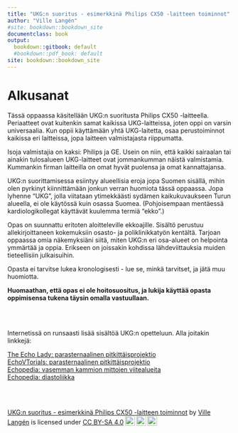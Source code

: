 ```yaml
---
title: "UKG:n suoritus - esimerkkinä Philips CX50 -laitteen toiminnot"
author: "Ville Langén"
#site: bookdown::bookdown_site
documentclass: book
output:
  bookdown::gitbook: default
  #bookdown::pdf_book: default
site: bookdown::bookdown_site
---
```



# Alkusanat

Tässä oppaassa käsitellään UKG:n suoritusta Philips CX50 -laitteella. Periaatteet ovat kuitenkin samat kaikissa UKG-laitteissa, joten oppi on varsin universaalia. Kun oppii käyttämään yhtä UKG-laitetta, osaa perustoiminnot kaikissa eri laitteissa, jopa laitteen valmistajasta riippumatta.

Isoja valmistajia on kaksi: Philips ja GE. Usein on niin, että kaikki sairaalan tai ainakin tulosalueen UKG-laitteet ovat jommankumman näistä valmistamia. Kummankin firman laitteilla on omat hyvät puolensa ja omat kannattajansa.

UKG:n suorittamisessa esiintyy alueellisia eroja jopa Suomen sisällä, mihin olen pyrkinyt kiinnittämään jonkun verran huomiota tässä oppaassa. Jopa lyhenne "UKG", jolla viitataan ytimekkäästi sydämen kaikukuvaukseen Turun alueella, ei ole käytössä kuin osassa Suomea. (Pohjoisempaan mentäessä kardiologikollegat käyttävät kuulemma termiä "ekko".)

Opas on suunnattu eritoten aloitteleville ekkoajille. Sisältö perustuu allekirjoittaneen kokemuksiin osasto- ja poliklinikkatyön kentältä. Tarjoan oppaassa omia näkemyksiäni siitä, miten UKG:n eri osa-alueet on helpointa ymmärtää ja oppia. Erikseen on joissakin kohdissa lähdeviittauksia muiden tieteellisiin julkaisuihin.

Opasta ei tarvitse lukea kronologisesti - lue se, minkä tarvitset, ja jätä muu huomiotta.

**Huomaathan, että opas ei ole hoitosuositus, ja lukija käyttää opasta oppimisensa tukena täysin omalla vastuullaan.**

<br/>
<br/>


Internetissä on runsaasti lisää sisältöä UKG:n opetteluun. Alla joitakin linkkejä:

[The Echo Lady: parasternaalinen pitkittäisprojektio](https://www.youtube.com/watch?v=8uLaxH8mSew) <br/>
[EchoVTorials: parasternaalinen pitkittäisprojektio](https://www.youtube.com/watch?v=aXworpaecjM) <br/>
[Echopedia: vasemman kammion mittojen viitealueita](https://www.echopedia.org/index.php?title=Left_Ventricular_Dimensions) <br/>
[Echopedia: diastoliikka](https://www.echopedia.org/index.php?title=Diastolic_Function)

<br/>
<br/>
<p xmlns:cc="http://creativecommons.org/ns#" xmlns:dct="http://purl.org/dc/terms/"><a property="dct:title" rel="cc:attributionURL" href="https://vldesign.kapsi.fi/echo/">UKG:n suoritus - esimerkkinä Philips CX50 -laitteen toiminnot</a> by <a rel="cc:attributionURL dct:creator" property="cc:attributionName" href="http://www.linkedin.com/in/ville-langen">Ville Langén</a> is licensed under <a href="http://creativecommons.org/licenses/by-sa/4.0/?ref=chooser-v1" target="_blank" rel="license noopener noreferrer" style="display:inline-block;">CC BY-SA 4.0<img style="height:22px!important;margin-left:3px;vertical-align:text-bottom;" src="https://mirrors.creativecommons.org/presskit/icons/cc.svg?ref=chooser-v1"><img style="height:22px!important;margin-left:3px;vertical-align:text-bottom;" src="https://mirrors.creativecommons.org/presskit/icons/by.svg?ref=chooser-v1"><img style="height:22px!important;margin-left:3px;vertical-align:text-bottom;" src="https://mirrors.creativecommons.org/presskit/icons/sa.svg?ref=chooser-v1"></a></p>